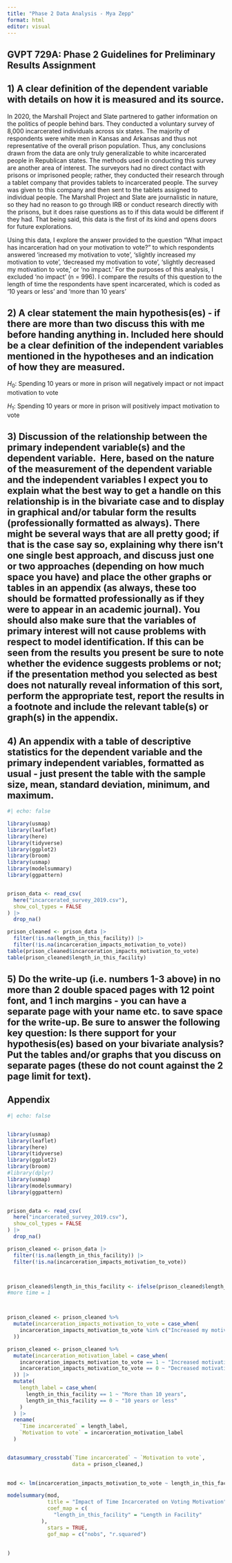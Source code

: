 ```yaml
---
title: "Phase 2 Data Analysis - Mya Zepp"
format: html
editor: visual
---
```


## **GVPT 729A: Phase 2 Guidelines for Preliminary Results Assignment**

## 1) A clear definition of the dependent variable with details on how it is measured and its source.

In 2020, the Marshall Project and Slate partnered to gather information on the politics of people behind bars. They conducted a voluntary survey of 8,000 incarcerated individuals across six states. The majority of respondents were white men in Kansas and Arkansas and thus not representative of the overall prison population. Thus, any conclusions drawn from the data are only truly generalizable to white incarcerated people in Republican states. The methods used in conducting this survey are another area of interest. The surveyors had no direct contact with prisons or imprisoned people; rather, they conducted their research through a tablet company that provides tablets to incarcerated people. The survey was given to this company and then sent to the tablets assigned to individual people. The Marshall Project and Slate are journalistic in nature, so they had no reason to go through IRB or conduct research directly with the prisons, but it does raise questions as to if this data would be different if they had. That being said, this data is the first of its kind and opens doors for future explorations.

Using this data, I explore the answer provided to the question "What impact has incarceration had on your motivation to vote?" to which respondents answered 'increased my motivation to vote', 'slightly increased my motivation to vote', 'decreased my motivation to vote', 'slightly decreased my motivation to vote,' or 'no impact.' For the purposes of this analysis, I excluded 'no impact' (n = 996). I compare the results of this question to the length of time the respondents have spent incarcerated, which is coded as '10 years or less' and 'more than 10 years'

## 2) A clear statement the main hypothesis(es) - if there are more than two discuss this with me before handing anything in. Included here should be a clear definition of the independent variables mentioned in the hypotheses and an indication of how they are measured.

$H_0$: Spending 10 years or more in prison will negatively impact or not impact motivation to vote

$H_1$: Spending 10 years or more in prison will positively impact motivation to vote

## 3) Discussion of the relationship between the primary independent variable(s) and the dependent variable.  Here, based on the nature of the measurement of the dependent variable and the independent variables I expect you to explain what the best way to get a handle on this relationship is in the bivariate case and to display in graphical and/or tabular form the results (professionally formatted as always). There might be several ways that are all pretty good; if that is the case say so, explaining why there isn’t one single best approach, and discuss just one or two approaches (depending on how much space you have) and place the other graphs or tables in an appendix (as always, these too should be formatted professionally as if they were to appear in an academic journal). You should also make sure that the variables of primary interest will not cause problems with respect to model identification. If this can be seen from the results you present be sure to note whether the evidence suggests problems or not; if the presentation method you selected as best does not naturally reveal information of this sort, perform the appropriate test, report the results in a footnote and include the relevant table(s) or graph(s) in the appendix.

## 4) An appendix with a table of descriptive statistics for the dependent variable and the primary independent variables, formatted as usual - just present the table with the sample size, mean, standard deviation, minimum, and maximum.

```r
#| echo: false

library(usmap)
library(leaflet)
library(here)
library(tidyverse)
library(ggplot2)
library(broom)
library(usmap)
library(modelsummary)
library(ggpattern)


prison_data <- read_csv(
  here("incarcerated_survey_2019.csv"),
  show_col_types = FALSE
) |>
  drop_na()

prison_cleaned <- prison_data |>
  filter(!is.na(length_in_this_facility)) |>
  filter(!is.na(incarceration_impacts_motivation_to_vote)) 
table(prison_cleaned$incarceration_impacts_motivation_to_vote)
table(prison_cleaned$length_in_this_facility)

```

## 5) Do the write-up (i.e. numbers 1-3 above) in no more than 2 double spaced pages with 12 point font, and 1 inch margins - you can have a separate page with your name etc. to save space for the write-up. Be sure to answer the following key question: Is there support for your hypothesis(es) based on your bivariate analysis? Put the tables and/or graphs that you discuss on separate pages (these do not count against the 2 page limit for text).

## Appendix

```r
#| echo: false


library(usmap)
library(leaflet)
library(here)
library(tidyverse)
library(ggplot2)
library(broom)
#library(dplyr)
library(usmap)
library(modelsummary)
library(ggpattern)


prison_data <- read_csv(
  here("incarcerated_survey_2019.csv"),
  show_col_types = FALSE
) |>
  drop_na()

prison_cleaned <- prison_data |>
  filter(!is.na(length_in_this_facility)) |>
  filter(!is.na(incarceration_impacts_motivation_to_vote)) 



prison_cleaned$length_in_this_facility <- ifelse(prison_cleaned$length_in_this_facility == "10 years or less", 0, 1)
#more time = 1



prison_cleaned <- prison_cleaned %>%
  mutate(incarceration_impacts_motivation_to_vote = case_when(
    incarceration_impacts_motivation_to_vote %in% c("Increased my motivation to vote", "Slightly increased my motivation to vote") ~ 1, incarceration_impacts_motivation_to_vote %in% c("Decreased my motivation to vote",  "Slightly decreased my motivation to vote") ~ 0
  )) 

prison_cleaned <- prison_cleaned %>%
  mutate(incarceration_motivation_label = case_when(
    incarceration_impacts_motivation_to_vote == 1 ~ "Increased motivation",
    incarceration_impacts_motivation_to_vote == 0 ~ "Decreased motivation"
  )) |>
  mutate(
    length_label = case_when(
      length_in_this_facility == 1 ~ "More than 10 years",
      length_in_this_facility == 0 ~ "10 years or less"
    )
  ) |>
  rename(
    `Time incarcerated` = length_label,
    `Motivation to vote` = incarceration_motivation_label
  )


datasummary_crosstab(`Time incarcerated` ~ `Motivation to vote`, 
                     data = prison_cleaned,)
                     

mod <- lm(incarceration_impacts_motivation_to_vote ~ length_in_this_facility, data = prison_cleaned)

modelsummary(mod,
             title = "Impact of Time Incarcerated on Voting Motivation",
             coef_map = c(
               "length_in_this_facility" = "Length in Facility"
           ),
             stars = TRUE,
             gof_map = c("nobs", "r.squared")
           
          
)
```

